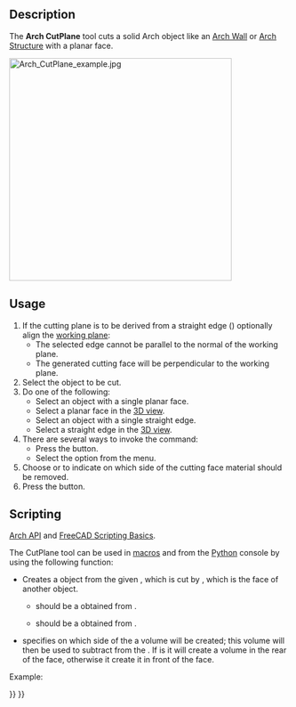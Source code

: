 <languages/>

{{Docnav
|[[Arch_Remove|Remove]]
|[[BIM_Setup|Setup]]
|[[BIM_Workbench|BIM]]
|IconL=Arch_Remove.svg
|IconR=BIM_Setup.svg
|IconC=Workbench_Arch.svg
}}

{{VeryImportantMessage|THIS COMMAND IS PART OF THE INTEGRATED [[BIM_Workbench|BIM WORKBENCH]] IN V1.0<br>
This page has been updated for that version.}}

{{GuiCommand
|Name=Arch CutPlane
|MenuLocation=Modify → Cut with plane
|Workbenches=[[BIM_Workbench|BIM]]
}}

==Description== 

The '''Arch CutPlane''' tool cuts a solid Arch object like an [[Arch_Wall|Arch Wall]] or [[Arch_Structure|Arch Structure]] with a planar face.

[[Image:Arch_CutPlane_example.jpg|400px]]
{{Caption|Left: Before applying the CutPlane tool. Middle: resulting wall after the cut is done. Right: yet another optional result}}

==Usage==

# If the cutting plane is to be derived from a straight edge ({{Version|1.0}}) optionally align the [[Draft_SelectPlane|working plane]]:
#* The selected edge cannot be parallel to the normal of the working plane.
#* The generated cutting face will be perpendicular to the working plane.
# Select the object to be cut.
# Do one of the following:
#* Select an object with a single planar face. {{Version|1.0}}
#* Select a planar face in the [[3D_view|3D view]].
#* Select an object with a single straight edge. {{Version|1.0}}
#* Select a straight edge in the [[3D_view|3D view]]. {{Version|1.0}}
# There are several ways to invoke the command:
#* Press the {{Button|[[Image:Arch_CutPlane.svg|16px]] [[Arch_CutPlane|Cut with plane]]}} button.
#* Select the {{MenuCommand|Modify → [[Image:Arch_CutPlane.svg|16px]] Cut with plane}} option from the menu.
# Choose {{MenuCommand|Behind}} or {{MenuCommand|Front}} to indicate on which side of the cutting face material should be removed.
# Press the {{Button|OK}} button.

==Scripting==

{{Emphasis|See also:}} [[Arch_API|Arch API]] and [[FreeCAD_Scripting_Basics|FreeCAD Scripting Basics]].

The CutPlane tool can be used in [[Macros|macros]] and from the [[Python|Python]] console by using the following function:

{{Code|code=
cutObj = cutComponentwithPlane(archObject, cutPlane, sideFace)
}}

* Creates a {{incode|cutObj}} object from the given {{incode|archObject}}, which is cut by {{incode|cutPlane}}, which is the face of another object.
** {{incode|archObject}} should be a {{incode|SelectionObject}} obtained from {{incode|FreeCADGui.Selection.SelectionEx()[0]}}.
** {{incode|cutPlane}} should be a {{incode|FaceObject}} obtained from {{incode|FreeCADGui.Selection.SelectionEx()[0].SubObjects[0]}}.
* {{incode|sideFace}} specifies on which side of the {{incode|FaceObject}} a volume will be created; this volume will then be used to subtract from the {{incode|archObject}}. If {{incode|sideFace}} is {{incode|0}} it will create a volume in the rear of the face, otherwise it create it in front of the face.

Example:

{{Code|code=
import FreeCAD, FreeCADGui, Draft, Arch

p1 = FreeCAD.Vector(0, 0, 0)
p2 = FreeCAD.Vector(2000, 2000, 0)

Line = Draft.makeWire([p1, p2])
Wall = Arch.makeWall(Line, width=150, height=2000)

p3 = FreeCAD.Vector(0, 2000, 0)
p4 = FreeCAD.Vector(3000, 0, 0)

Line2 = Draft.makeWire([p3, p4])
Wall2 = Arch.makeWall(Line2, width=150, height=2000)
FreeCAD.ActiveDocument.recompute()

# Select the Wall
main_object = FreeCADGui.Selection.getSelectionEx()[0]

# Select the face of Wall2
selection = FreeCADGui.Selection.getSelectionEx()[0]
cut_face = selection.SubObjects[0]

cutObj = Arch.cutComponentwithPlane(main_object, cut_face, 0)
FreeCAD.ActiveDocument.recompute()

Wall3 = Draft.move(Wall, FreeCAD.Vector(-4000, 0, 0), copy=True)
Wall4 = Draft.move(Wall2, FreeCAD.Vector(-4000, 0, 0), copy=True)
FreeCAD.ActiveDocument.recompute()

# Select the Wall3
main_object2 = FreeCADGui.Selection.getSelectionEx()[0]

# Select the face of Wall4
selection2 = FreeCADGui.Selection.getSelectionEx()[0]
cut_face2 = selection2.SubObjects[0]

cutObj2 = Arch.cutComponentwithPlane(main_object2, cut_face2, 1)
FreeCAD.ActiveDocument.recompute()
}}


{{Docnav
|[[Arch_Remove|Remove]]
|[[BIM_Setup|Setup]]
|[[BIM_Workbench|BIM]]
|IconL=Arch_Remove.svg
|IconR=BIM_Setup.svg
|IconC=Workbench_Arch.svg
}}

{{BIM_Tools_navi{{#translation:}}}}
{{Userdocnavi{{#translation:}}}}